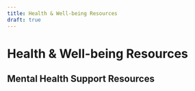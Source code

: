 ```yaml
---
title: Health & Well-being Resources
draft: true
---
```



# Health & Well-being Resources

## Mental Health Support Resources

<Cards>
  <Card
    title="You Feel Like Shit"
    description="An interactive flowchart for people who feel like shit."
    href="https://youfeellikeshit.com/"
    external
  />
  <Card
    title="Suicide Project"
    description="Resources and support for those considering suicide."
    href="https://suicideproject.org/"
    external
  />
  <Card
    title="Suicide... read this first"
    description="Important information for individuals in crisis."
    href="https://metanoia.org/suicide/"
    external
  />
</Cards>